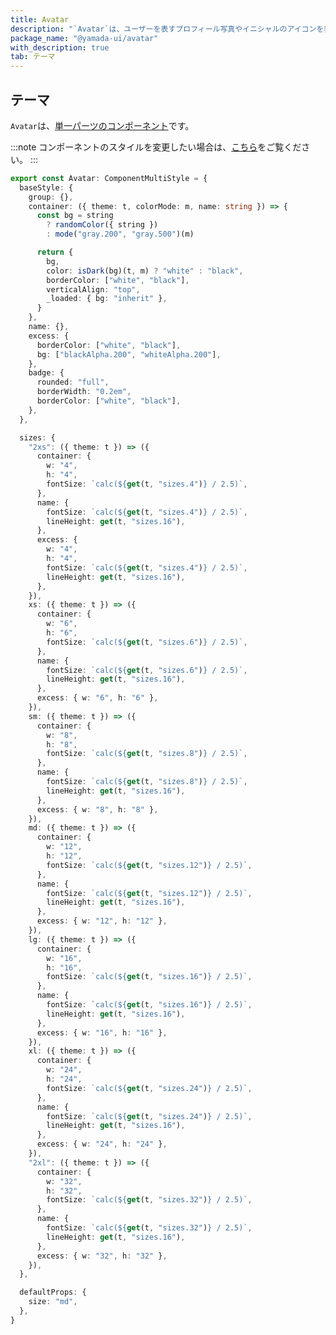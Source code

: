 ```yaml
---
title: Avatar
description: "`Avatar`は、ユーザーを表すプロフィール写真やイニシャルのアイコンを表示するコンポーネントです。"
package_name: "@yamada-ui/avatar"
with_description: true
tab: テーマ
---
```


## テーマ

`Avatar`は、[単一パーツのコンポーネント](/styled-system/theming/component-styles#単一パーツのコンポーネント)です。

:::note
コンポーネントのスタイルを変更したい場合は、[こちら](/styled-system/theming/customize-theme#コンポーネントのスタイルを変更する)をご覧ください。
:::

```ts
export const Avatar: ComponentMultiStyle = {
  baseStyle: {
    group: {},
    container: ({ theme: t, colorMode: m, name: string }) => {
      const bg = string
        ? randomColor({ string })
        : mode("gray.200", "gray.500")(m)

      return {
        bg,
        color: isDark(bg)(t, m) ? "white" : "black",
        borderColor: ["white", "black"],
        verticalAlign: "top",
        _loaded: { bg: "inherit" },
      }
    },
    name: {},
    excess: {
      borderColor: ["white", "black"],
      bg: ["blackAlpha.200", "whiteAlpha.200"],
    },
    badge: {
      rounded: "full",
      borderWidth: "0.2em",
      borderColor: ["white", "black"],
    },
  },

  sizes: {
    "2xs": ({ theme: t }) => ({
      container: {
        w: "4",
        h: "4",
        fontSize: `calc(${get(t, "sizes.4")} / 2.5)`,
      },
      name: {
        fontSize: `calc(${get(t, "sizes.4")} / 2.5)`,
        lineHeight: get(t, "sizes.16"),
      },
      excess: {
        w: "4",
        h: "4",
        fontSize: `calc(${get(t, "sizes.4")} / 2.5)`,
        lineHeight: get(t, "sizes.16"),
      },
    }),
    xs: ({ theme: t }) => ({
      container: {
        w: "6",
        h: "6",
        fontSize: `calc(${get(t, "sizes.6")} / 2.5)`,
      },
      name: {
        fontSize: `calc(${get(t, "sizes.6")} / 2.5)`,
        lineHeight: get(t, "sizes.16"),
      },
      excess: { w: "6", h: "6" },
    }),
    sm: ({ theme: t }) => ({
      container: {
        w: "8",
        h: "8",
        fontSize: `calc(${get(t, "sizes.8")} / 2.5)`,
      },
      name: {
        fontSize: `calc(${get(t, "sizes.8")} / 2.5)`,
        lineHeight: get(t, "sizes.16"),
      },
      excess: { w: "8", h: "8" },
    }),
    md: ({ theme: t }) => ({
      container: {
        w: "12",
        h: "12",
        fontSize: `calc(${get(t, "sizes.12")} / 2.5)`,
      },
      name: {
        fontSize: `calc(${get(t, "sizes.12")} / 2.5)`,
        lineHeight: get(t, "sizes.16"),
      },
      excess: { w: "12", h: "12" },
    }),
    lg: ({ theme: t }) => ({
      container: {
        w: "16",
        h: "16",
        fontSize: `calc(${get(t, "sizes.16")} / 2.5)`,
      },
      name: {
        fontSize: `calc(${get(t, "sizes.16")} / 2.5)`,
        lineHeight: get(t, "sizes.16"),
      },
      excess: { w: "16", h: "16" },
    }),
    xl: ({ theme: t }) => ({
      container: {
        w: "24",
        h: "24",
        fontSize: `calc(${get(t, "sizes.24")} / 2.5)`,
      },
      name: {
        fontSize: `calc(${get(t, "sizes.24")} / 2.5)`,
        lineHeight: get(t, "sizes.16"),
      },
      excess: { w: "24", h: "24" },
    }),
    "2xl": ({ theme: t }) => ({
      container: {
        w: "32",
        h: "32",
        fontSize: `calc(${get(t, "sizes.32")} / 2.5)`,
      },
      name: {
        fontSize: `calc(${get(t, "sizes.32")} / 2.5)`,
        lineHeight: get(t, "sizes.16"),
      },
      excess: { w: "32", h: "32" },
    }),
  },

  defaultProps: {
    size: "md",
  },
}
```
